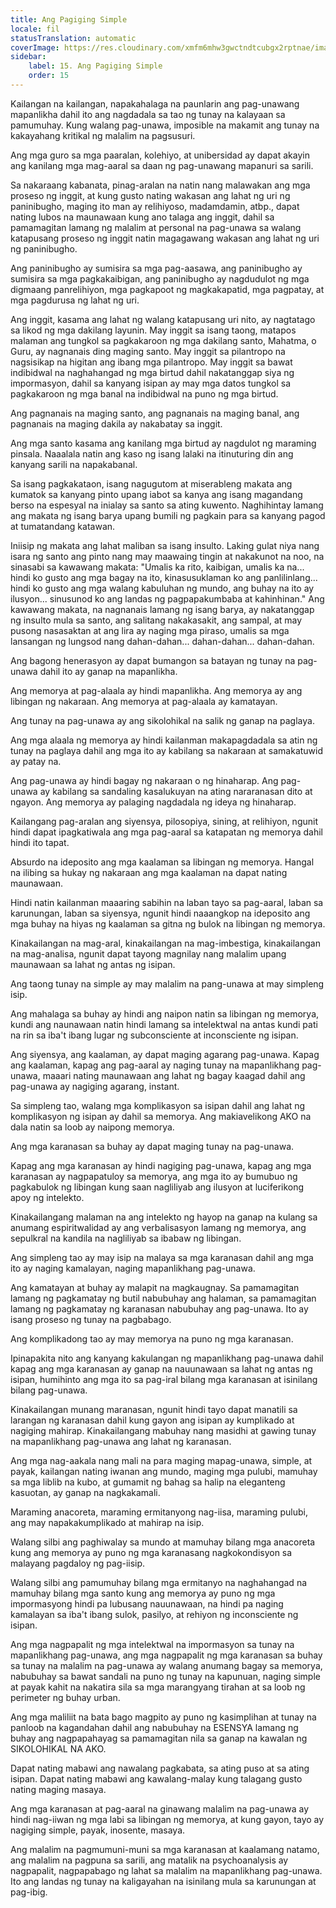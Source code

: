 ```yaml
---
title: Ang Pagiging Simple
locale: fil
statusTranslation: automatic
coverImage: https://res.cloudinary.com/xmfm6mhw3gwctndtcubgx2rptnae/image/upload/v1740337243/small_cover_educacion_fundamental_a051170f1c.webp
sidebar:
    label: 15. Ang Pagiging Simple
    order: 15
---
```

Kailangan na kailangan, napakahalaga na paunlarin ang pag-unawang mapanlikha dahil ito ang nagdadala sa tao ng tunay na kalayaan sa pamumuhay. Kung walang pag-unawa, imposible na makamit ang tunay na kakayahang kritikal ng malalim na pagsusuri.

Ang mga guro sa mga paaralan, kolehiyo, at unibersidad ay dapat akayin ang kanilang mga mag-aaral sa daan ng pag-unawang mapanuri sa sarili.

Sa nakaraang kabanata, pinag-aralan na natin nang malawakan ang mga proseso ng inggit, at kung gusto nating wakasan ang lahat ng uri ng paninibugho, maging ito man ay relihiyoso, madamdamin, atbp., dapat nating lubos na maunawaan kung ano talaga ang inggit, dahil sa pamamagitan lamang ng malalim at personal na pag-unawa sa walang katapusang proseso ng inggit natin magagawang wakasan ang lahat ng uri ng paninibugho.

Ang paninibugho ay sumisira sa mga pag-aasawa, ang paninibugho ay sumisira sa mga pagkakaibigan, ang paninibugho ay nagdudulot ng mga digmaang panrelihiyon, mga pagkapoot ng magkakapatid, mga pagpatay, at mga pagdurusa ng lahat ng uri.

Ang inggit, kasama ang lahat ng walang katapusang uri nito, ay nagtatago sa likod ng mga dakilang layunin. May inggit sa isang taong, matapos malaman ang tungkol sa pagkakaroon ng mga dakilang santo, Mahatma, o Guru, ay nagnanais ding maging santo. May inggit sa pilantropo na nagsisikap na higitan ang ibang mga pilantropo. May inggit sa bawat indibidwal na naghahangad ng mga birtud dahil nakatanggap siya ng impormasyon, dahil sa kanyang isipan ay may mga datos tungkol sa pagkakaroon ng mga banal na indibidwal na puno ng mga birtud.

Ang pagnanais na maging santo, ang pagnanais na maging banal, ang pagnanais na maging dakila ay nakabatay sa inggit.

Ang mga santo kasama ang kanilang mga birtud ay nagdulot ng maraming pinsala. Naaalala natin ang kaso ng isang lalaki na itinuturing din ang kanyang sarili na napakabanal.

Sa isang pagkakataon, isang nagugutom at miserableng makata ang kumatok sa kanyang pinto upang iabot sa kanya ang isang magandang berso na espesyal na inialay sa santo sa ating kuwento. Naghihintay lamang ang makata ng isang barya upang bumili ng pagkain para sa kanyang pagod at tumatandang katawan.

Iniisip ng makata ang lahat maliban sa isang insulto. Laking gulat niya nang isara ng santo ang pinto nang may maawaing tingin at nakakunot na noo, na sinasabi sa kawawang makata: "Umalis ka rito, kaibigan, umalis ka na... hindi ko gusto ang mga bagay na ito, kinasusuklaman ko ang panlilinlang... hindi ko gusto ang mga walang kabuluhan ng mundo, ang buhay na ito ay ilusyon... sinusunod ko ang landas ng pagpapakumbaba at kahinhinan." Ang kawawang makata, na nagnanais lamang ng isang barya, ay nakatanggap ng insulto mula sa santo, ang salitang nakakasakit, ang sampal, at may pusong nasasaktan at ang lira ay naging mga piraso, umalis sa mga lansangan ng lungsod nang dahan-dahan... dahan-dahan... dahan-dahan.

Ang bagong henerasyon ay dapat bumangon sa batayan ng tunay na pag-unawa dahil ito ay ganap na mapanlikha.

Ang memorya at pag-alaala ay hindi mapanlikha. Ang memorya ay ang libingan ng nakaraan. Ang memorya at pag-alaala ay kamatayan.

Ang tunay na pag-unawa ay ang sikolohikal na salik ng ganap na paglaya.

Ang mga alaala ng memorya ay hindi kailanman makapagdadala sa atin ng tunay na paglaya dahil ang mga ito ay kabilang sa nakaraan at samakatuwid ay patay na.

Ang pag-unawa ay hindi bagay ng nakaraan o ng hinaharap. Ang pag-unawa ay kabilang sa sandaling kasalukuyan na ating nararanasan dito at ngayon. Ang memorya ay palaging nagdadala ng ideya ng hinaharap.

Kailangang pag-aralan ang siyensya, pilosopiya, sining, at relihiyon, ngunit hindi dapat ipagkatiwala ang mga pag-aaral sa katapatan ng memorya dahil hindi ito tapat.

Absurdo na ideposito ang mga kaalaman sa libingan ng memorya. Hangal na ilibing sa hukay ng nakaraan ang mga kaalaman na dapat nating maunawaan.

Hindi natin kailanman maaaring sabihin na laban tayo sa pag-aaral, laban sa karunungan, laban sa siyensya, ngunit hindi naaangkop na ideposito ang mga buhay na hiyas ng kaalaman sa gitna ng bulok na libingan ng memorya.

Kinakailangan na mag-aral, kinakailangan na mag-imbestiga, kinakailangan na mag-analisa, ngunit dapat tayong magnilay nang malalim upang maunawaan sa lahat ng antas ng isipan.

Ang taong tunay na simple ay may malalim na pang-unawa at may simpleng isip.

Ang mahalaga sa buhay ay hindi ang naipon natin sa libingan ng memorya, kundi ang naunawaan natin hindi lamang sa intelektwal na antas kundi pati na rin sa iba't ibang lugar ng subconsciente at inconsciente ng isipan.

Ang siyensya, ang kaalaman, ay dapat maging agarang pag-unawa. Kapag ang kaalaman, kapag ang pag-aaral ay naging tunay na mapanlikhang pag-unawa, maaari nating maunawaan ang lahat ng bagay kaagad dahil ang pag-unawa ay nagiging agarang, instant.

Sa simpleng tao, walang mga komplikasyon sa isipan dahil ang lahat ng komplikasyon ng isipan ay dahil sa memorya. Ang makiavelikong AKO na dala natin sa loob ay naipong memorya.

Ang mga karanasan sa buhay ay dapat maging tunay na pag-unawa.

Kapag ang mga karanasan ay hindi nagiging pag-unawa, kapag ang mga karanasan ay nagpapatuloy sa memorya, ang mga ito ay bumubuo ng pagkabulok ng libingan kung saan nagliliyab ang ilusyon at luciferikong apoy ng intelekto.

Kinakailangang malaman na ang intelekto ng hayop na ganap na kulang sa anumang espiritwalidad ay ang verbalisasyon lamang ng memorya, ang sepulkral na kandila na nagliliyab sa ibabaw ng libingan.

Ang simpleng tao ay may isip na malaya sa mga karanasan dahil ang mga ito ay naging kamalayan, naging mapanlikhang pag-unawa.

Ang kamatayan at buhay ay malapit na magkaugnay. Sa pamamagitan lamang ng pagkamatay ng butil nabubuhay ang halaman, sa pamamagitan lamang ng pagkamatay ng karanasan nabubuhay ang pag-unawa. Ito ay isang proseso ng tunay na pagbabago.

Ang komplikadong tao ay may memorya na puno ng mga karanasan.

Ipinapakita nito ang kanyang kakulangan ng mapanlikhang pag-unawa dahil kapag ang mga karanasan ay ganap na nauunawaan sa lahat ng antas ng isipan, humihinto ang mga ito sa pag-iral bilang mga karanasan at isinilang bilang pag-unawa.

Kinakailangan munang maranasan, ngunit hindi tayo dapat manatili sa larangan ng karanasan dahil kung gayon ang isipan ay kumplikado at nagiging mahirap. Kinakailangang mabuhay nang masidhi at gawing tunay na mapanlikhang pag-unawa ang lahat ng karanasan.

Ang mga nag-aakala nang mali na para maging mapag-unawa, simple, at payak, kailangan nating iwanan ang mundo, maging mga pulubi, mamuhay sa mga liblib na kubo, at gumamit ng bahag sa halip na eleganteng kasuotan, ay ganap na nagkakamali.

Maraming anacoreta, maraming ermitanyong nag-iisa, maraming pulubi, ang may napakakumplikado at mahirap na isip.

Walang silbi ang paghiwalay sa mundo at mamuhay bilang mga anacoreta kung ang memorya ay puno ng mga karanasang nagkokondisyon sa malayang pagdaloy ng pag-iisip.

Walang silbi ang pamumuhay bilang mga ermitanyo na naghahangad na mamuhay bilang mga santo kung ang memorya ay puno ng mga impormasyong hindi pa lubusang nauunawaan, na hindi pa naging kamalayan sa iba't ibang sulok, pasilyo, at rehiyon ng inconsciente ng isipan.

Ang mga nagpapalit ng mga intelektwal na impormasyon sa tunay na mapanlikhang pag-unawa, ang mga nagpapalit ng mga karanasan sa buhay sa tunay na malalim na pag-unawa ay walang anumang bagay sa memorya, nabubuhay sa bawat sandali na puno ng tunay na kapunuan, naging simple at payak kahit na nakatira sila sa mga marangyang tirahan at sa loob ng perimeter ng buhay urban.

Ang mga maliliit na bata bago magpito ay puno ng kasimplihan at tunay na panloob na kagandahan dahil ang nabubuhay na ESENSYA lamang ng buhay ang nagpapahayag sa pamamagitan nila sa ganap na kawalan ng SIKOLOHIKAL NA AKO.

Dapat nating mabawi ang nawalang pagkabata, sa ating puso at sa ating isipan. Dapat nating mabawi ang kawalang-malay kung talagang gusto nating maging masaya.

Ang mga karanasan at pag-aaral na ginawang malalim na pag-unawa ay hindi nag-iiwan ng mga labi sa libingan ng memorya, at kung gayon, tayo ay nagiging simple, payak, inosente, masaya.

Ang malalim na pagmumuni-muni sa mga karanasan at kaalamang natamo, ang malalim na pagpuna sa sarili, ang matalik na psychoanalysis ay nagpapalit, nagpapabago ng lahat sa malalim na mapanlikhang pag-unawa. Ito ang landas ng tunay na kaligayahan na isinilang mula sa karunungan at pag-ibig.

